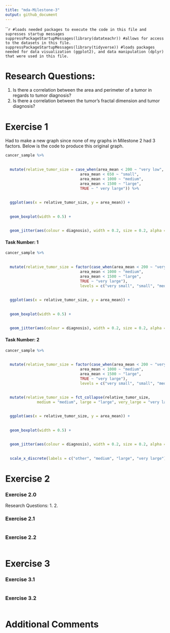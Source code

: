 ```yaml
---
title: "mda-Milestone-3"
output: github_document
---
```


`````r
#loads needed packages to execute the code in this file and supresses startup messages
suppressPackageStartupMessages(library(datateachr)) #allows for access to the datasets in this file.
suppressPackageStartupMessages(library(tidyverse)) #loads packages needed for data visualization (ggplot2), and data manipulation (dplyr) that were used in this file.
```

# Research Questions:

1. Is there a correlation between the area and perimeter of a tumor in regards to tumor diagnosis?
2. Is there a correlation between the tumor's fractal dimension and tumor diagnosis?

# Exercise 1

Had to make a new graph since none of my graphs in Milestone 2 had 3 factors. Below is the code to produce this original graph.

```r

cancer_sample %>%
  
  
  mutate(relative_tumor_size = case_when(area_mean < 200 ~ "very low",                                    
                                 area_mean < 650 ~ "small",
                                 area_mean < 1000 ~ "medium",
                                 area_mean < 1500 ~ "large",
                                 TRUE ~ " very large")) %>%
  
  
  ggplot(aes(x = relative_tumor_size, y = area_mean)) +
  
  
  geom_boxplot(width = 0.5) +
  
  
  geom_jitter(aes(colour = diagnosis), width = 0.2, size = 0.2, alpha = 0.3)
```

#### Task Number: 1

```r

cancer_sample %>%
  
  
  mutate(relative_tumor_size = factor(case_when(area_mean < 200 ~ "very small",                                                                                        area_mean < 650 ~ "small",
                                 area_mean < 1000 ~ "medium",
                                 area_mean < 1500 ~ "large",
                                 TRUE ~ "very large"),
                                 levels = c("very small", "small", "medium",  "large", "very large"))) %>%
  
  
  ggplot(aes(x = relative_tumor_size, y = area_mean)) +
  
  
  geom_boxplot(width = 0.5) +
  
  
  geom_jitter(aes(colour = diagnosis), width = 0.2, size = 0.2, alpha = 0.3)
```

#### Task Number: 2

```r

cancer_sample %>%
  
  
  mutate(relative_tumor_size = factor(case_when(area_mean < 200 ~ "very small",                                                                                        area_mean < 650 ~ "small",
                                 area_mean < 1000 ~ "medium",
                                 area_mean < 1500 ~ "large",
                                 TRUE ~ "very large"),
                                 levels = c("very small", "small", "medium",  "large", "very large"))) %>%
  
  
  mutate(relative_tumor_size = fct_collapse(relative_tumor_size, 
              medium = "medium", large = "large", very_large = "very large", other = c("very small", "small"))) %>%

  
  ggplot(aes(x = relative_tumor_size, y = area_mean)) +
  
  
  geom_boxplot(width = 0.5) + 
  
  
  geom_jitter(aes(colour = diagnosis), width = 0.2, size = 0.2, alpha = 0.3) +
  
  
  scale_x_discrete(labels = c("other", "medium", "large", "very large"))
```

# Exercise 2

### Exercise 2.0

Research Questions:
1.
2.

### Exercise 2.1

```r

```

### Exercise 2.2

```r

```

# Exercise 3

### Exercise 3.1

```r

```

### Exercise 3.2

```r

```

# Additional Comments
